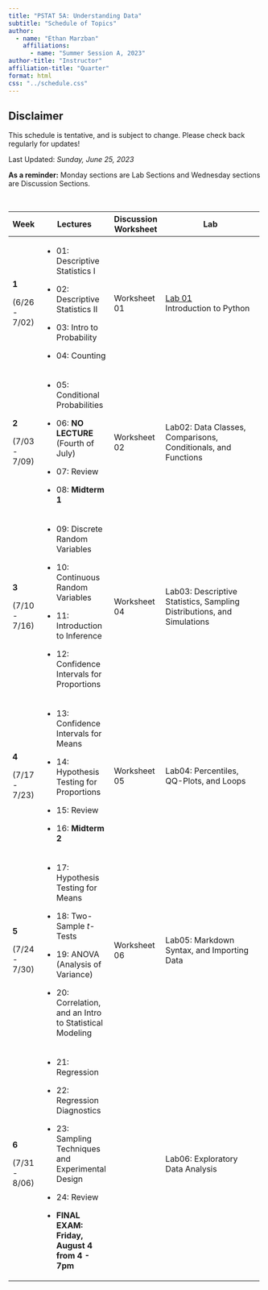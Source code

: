 ```yaml
---
title: "PSTAT 5A: Understanding Data"
subtitle: "Schedule of Topics"
author:
  - name: "Ethan Marzban"
    affiliations:
      - name: "Summer Session A, 2023"
author-title: "Instructor"
affiliation-title: "Quarter"
format: html
css: "../schedule.css"
---
```


::: callout-caution
## Disclaimer

This schedule is tentative, and is subject to change. Please check back regularly for updates!
:::

Last Updated: *Sunday, June 25, 2023*\

**As a reminder:** Monday sections are Lab Sections and Wednesday sections are Discussion Sections.

\

+---------------+-----------------------------------------------------------+----------------------+-----------------------------------------------------------------------------------------------------------------------------+
| Week          | Lectures                                                  | Discussion Worksheet | Lab                                                                                                                         |
+===============+===========================================================+======================+=============================================================================================================================+
| **1**         | -   01: Descriptive Statistics I                          | Worksheet 01         | <a href = "Labs/Lab01/lab01.qmd" class = "button label-outline" target = "_blank">Lab 01</a> <br /> Introduction to Python  |
|               |                                                           |                      |                                                                                                                             |
| (6/26 - 7/02) | -   02: Descriptive Statistics II                         |                      |                                                                                                                             |
|               |                                                           |                      |                                                                                                                             |
|               | -   03: Intro to Probability                              |                      |                                                                                                                             |
|               |                                                           |                      |                                                                                                                             |
|               | -   04: Counting                                          |                      |                                                                                                                             |
+---------------+-----------------------------------------------------------+----------------------+-----------------------------------------------------------------------------------------------------------------------------+
| **2**         | -   05: Conditional Probabilities                         | Worksheet 02         | Lab02: Data Classes, Comparisons, Conditionals, and Functions                                                               |
|               |                                                           |                      |                                                                                                                             |
| (7/03 - 7/09) | -   06: **NO LECTURE** (Fourth of July)                   |                      |                                                                                                                             |
|               |                                                           |                      |                                                                                                                             |
|               | -   07: Review                                            |                      |                                                                                                                             |
|               |                                                           |                      |                                                                                                                             |
|               | -   08: **Midterm 1**                                     |                      |                                                                                                                             |
+---------------+-----------------------------------------------------------+----------------------+-----------------------------------------------------------------------------------------------------------------------------+
| **3**         | -   09: Discrete Random Variables                         | Worksheet 04         | Lab03: Descriptive Statistics, Sampling Distributions, and Simulations                                                      |
|               |                                                           |                      |                                                                                                                             |
| (7/10 - 7/16) | -   10: Continuous Random Variables                       |                      |                                                                                                                             |
|               |                                                           |                      |                                                                                                                             |
|               | -   11: Introduction to Inference                         |                      |                                                                                                                             |
|               |                                                           |                      |                                                                                                                             |
|               | -   12: Confidence Intervals for Proportions              |                      |                                                                                                                             |
+---------------+-----------------------------------------------------------+----------------------+-----------------------------------------------------------------------------------------------------------------------------+
| **4**         | -   13: Confidence Intervals for Means                    | Worksheet 05         | Lab04: Percentiles, QQ-Plots, and Loops                                                                                     |
|               |                                                           |                      |                                                                                                                             |
| (7/17 - 7/23) | -   14: Hypothesis Testing for Proportions                |                      |                                                                                                                             |
|               |                                                           |                      |                                                                                                                             |
|               | -   15: Review                                            |                      |                                                                                                                             |
|               |                                                           |                      |                                                                                                                             |
|               | -   16: **Midterm 2**                                     |                      |                                                                                                                             |
+---------------+-----------------------------------------------------------+----------------------+-----------------------------------------------------------------------------------------------------------------------------+
| **5**         | -   17: Hypothesis Testing for Means                      | Worksheet 06         | Lab05: Markdown Syntax, and Importing Data                                                                                  |
|               |                                                           |                      |                                                                                                                             |
| (7/24 - 7/30) | -   18: Two-Sample *t*-Tests                              |                      |                                                                                                                             |
|               |                                                           |                      |                                                                                                                             |
|               | -   19: ANOVA (Analysis of Variance)                      |                      |                                                                                                                             |
|               |                                                           |                      |                                                                                                                             |
|               | -   20: Correlation, and an Intro to Statistical Modeling |                      |                                                                                                                             |
+---------------+-----------------------------------------------------------+----------------------+-----------------------------------------------------------------------------------------------------------------------------+
| **6**         | -   21: Regression                                        |                      | Lab06: Exploratory Data Analysis                                                                                            |
|               |                                                           |                      |                                                                                                                             |
| (7/31 - 8/06) | -   22: Regression Diagnostics                            |                      |                                                                                                                             |
|               |                                                           |                      |                                                                                                                             |
|               | -   23: Sampling Techniques and Experimental Design       |                      |                                                                                                                             |
|               |                                                           |                      |                                                                                                                             |
|               | -   24: Review                                            |                      |                                                                                                                             |
|               |                                                           |                      |                                                                                                                             |
|               | -   **FINAL EXAM: Friday, August 4 from 4 - 7pm**         |                      |                                                                                                                             |
+---------------+-----------------------------------------------------------+----------------------+-----------------------------------------------------------------------------------------------------------------------------+
